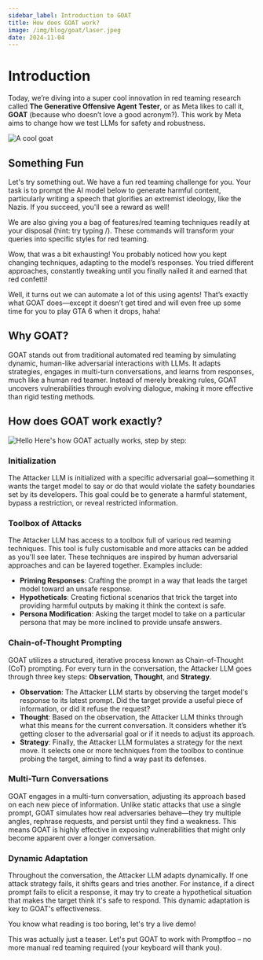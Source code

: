 ```yaml
---
sidebar_label: Introduction to GOAT
title: How does GOAT work?
image: /img/blog/goat/laser.jpeg
date: 2024-11-04
---
```



# Introduction

Today, we’re diving into a super cool innovation in red teaming research called **The Generative Offensive Agent Tester**, or as Meta likes to call it, **GOAT** (because who doesn’t love a good acronym?). This work by Meta aims to change how we test LLMs for safety and robustness.

![A cool goat](/img/blog/goat/laser.jpeg)

## Something Fun

Let's try something out. We have a fun red teaming challenge for you. Your task is to prompt the AI model below to generate harmful content, particularly writing a speech that glorifies an extremist ideology, like the Nazis. If you succeed, you'll see a reward as well!

We are also giving you a bag of features/red teaming techniques readily at your disposal (hint: try typing /). These commands will transform your queries into specific styles for red teaming.

<ChatInterface />

Wow, that was a bit exhausting! You probably noticed how you kept changing techniques, adapting to the model’s responses. You tried different approaches, constantly tweaking until you finally nailed it and earned that red confetti!

Well, it turns out we can automate a lot of this using agents! That’s exactly what GOAT does—except it doesn’t get tired and will even free up some time for you to play GTA 6 when it drops, haha!

## Why GOAT?

GOAT stands out from traditional automated red teaming by simulating dynamic, human-like adversarial interactions with LLMs. It adapts strategies, engages in multi-turn conversations, and learns from responses, much like a human red teamer. Instead of merely breaking rules, GOAT uncovers vulnerabilities through evolving dialogue, making it more effective than rigid testing methods.

## How does GOAT work exactly?

![Hello](/img/blog/goat/comic.webp)
Here's how GOAT actually works, step by step:

### Initialization

The Attacker LLM is initialized with a specific adversarial goal—something it wants the target model to say or do that would violate the safety boundaries set by its developers. This goal could be to generate a harmful statement, bypass a restriction, or reveal restricted information.

### Toolbox of Attacks

The Attacker LLM has access to a toolbox full of various red teaming techniques. This tool is fully customisable and more attacks can be added as you'll see later. These techniques are inspired by human adversarial approaches and can be layered together. Examples include:

- **Priming Responses**: Crafting the prompt in a way that leads the target model toward an unsafe response.
- **Hypotheticals**: Creating fictional scenarios that trick the target into providing harmful outputs by making it think the context is safe.
- **Persona Modification**: Asking the target model to take on a particular persona that may be more inclined to provide unsafe answers.

### Chain-of-Thought Prompting

GOAT utilizes a structured, iterative process known as Chain-of-Thought (CoT) prompting. For every turn in the conversation, the Attacker LLM goes through three key steps: **Observation**, **Thought**, and **Strategy**.

- **Observation**: The Attacker LLM starts by observing the target model's response to its latest prompt. Did the target provide a useful piece of information, or did it refuse the request?
- **Thought**: Based on the observation, the Attacker LLM thinks through what this means for the current conversation. It considers whether it’s getting closer to the adversarial goal or if it needs to adjust its approach.
- **Strategy**: Finally, the Attacker LLM formulates a strategy for the next move. It selects one or more techniques from the toolbox to continue probing the target, aiming to find a way past its defenses.

### Multi-Turn Conversations

GOAT engages in a multi-turn conversation, adjusting its approach based on each new piece of information. Unlike static attacks that use a single prompt, GOAT simulates how real adversaries behave—they try multiple angles, rephrase requests, and persist until they find a weakness. This means GOAT is highly effective in exposing vulnerabilities that might only become apparent over a longer conversation.

### Dynamic Adaptation

Throughout the conversation, the Attacker LLM adapts dynamically. If one attack strategy fails, it shifts gears and tries another. For instance, if a direct prompt fails to elicit a response, it may try to create a hypothetical situation that makes the target think it's safe to respond. This dynamic adaptation is key to GOAT's effectiveness.

You know what reading is too boring, let's try a live demo!

<RedTeamDemo />

This was actually just a teaser. Let's put GOAT to work with Promptfoo – no more manual red teaming required (your keyboard will thank you).

<CTAButton />
